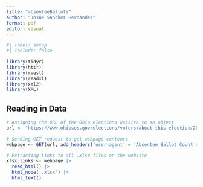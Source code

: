 ```yaml
---
title: "absenteeBallots"
author: "Josue Sanchez Hernandez"
format: pdf
editor: visual
---
```


```r
#| label: setup
#| include: false

library(tidyr)
library(httr)
library(rvest)
library(readxl)
library(xml2)
library(XML)
```

## Reading in Data

```r
# Assigning the URL of the Ohio elections website to an object
url <- "https://www.ohiosos.gov/elections/voters/about-this-election/2023-general-absenteereport/"

# Sending GET request to get webpage contents
webpage <- GET(url, add_headers('user-agent' = 'Absentee Ballot Count data scraper ([[jsanchezhernandez21@amherst.edu]])'))

# Extracting links to all .xlsx files on the website
xlsx_links <- webpage |>
  read_html() |>
  html_node('.xlsx') |>
  html_text()
```
